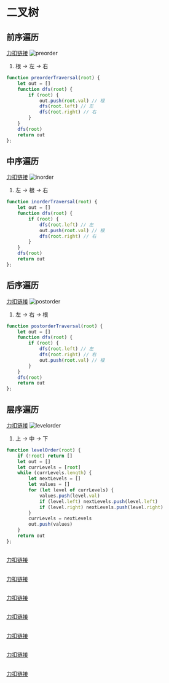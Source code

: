 # 二叉树
## 前序遍历
[力扣链接](https://leetcode.cn/problems/binary-tree-preorder-traversal/description/)
![preorder](public/img/leetcode/tree/preorder.png)
1. 根 *->* 左 *->* 右
```js
function preorderTraversal(root) {
    let out = []
    function dfs(root) {
        if (root) {
            out.push(root.val) // 根
            dfs(root.left) // 左
            dfs(root.right) // 右
        }
    }
    dfs(root)
    return out
};
```
## 中序遍历
[力扣链接](https://leetcode.cn/problems/binary-tree-inorder-traversal/description/)
![inorder](public/img/leetcode/tree/inorder.png)
1. 左 *->* 根 *->* 右
```js
function inorderTraversal(root) {
    let out = []
    function dfs(root) {
        if (root) {
            dfs(root.left) // 左
            out.push(root.val) // 根
            dfs(root.right) // 右
        }
    }
    dfs(root)
    return out
};
```
## 后序遍历
[力扣链接](https://leetcode.cn/problems/binary-tree-postorder-traversal/description/)
![postorder](public/img/leetcode/tree/postorder.png)
1. 左 *->* 右 *->* 根
```js
function postorderTraversal(root) {
    let out = []
    function dfs(root) {
        if (root) {
            dfs(root.left) // 左
            dfs(root.right) // 右
            out.push(root.val) // 根
        }
    }
    dfs(root)
    return out
};
```
## 层序遍历
[力扣链接](https://leetcode.cn/problems/binary-tree-level-order-traversal/description/)
![levelorder](public/img/leetcode/tree/levelorder.png)
1. 上 *->* 中 *->* 下
```js
function levelOrder(root) {
    if (!root) return []
    let out = []
    let currLevels = [root]
    while (currLevels.length) {
        let nextLevels = []
        let values = []
        for (let level of currLevels) {
            values.push(level.val)
            if (level.left) nextLevels.push(level.left)
            if (level.right) nextLevels.push(level.right)
        }
        currLevels = nextLevels
        out.push(values)
    }
    return out
};
```
## 
[力扣链接]()

## 
[力扣链接]()

## 
[力扣链接]()

## 
[力扣链接]()

## 
[力扣链接]()

## 
[力扣链接]()

## 
[力扣链接]()

